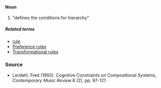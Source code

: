 ====Noun====
#"defines the conditions for hierarchy"

=====Related terms=====
*[[rule]]
*[[Preference rules]]
*[[Transformational rules]]

===Source===
*Lerdahl, Fred (1992). Cognitive Constraints on Compositional Systems, ''Contemporary Music Review'' 6 (2), pp. 97-121.